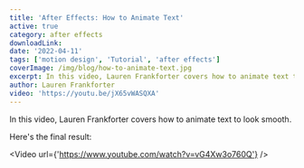 ```yaml
---
title: 'After Effects: How to Animate Text'
active: true
category: after effects
downloadLink:
date: '2022-04-11'
tags: ['motion design', 'Tutorial', 'after effects']
coverImage: /img/blog/how-to-animate-text.jpg
excerpt: In this video, Lauren Frankforter covers how to animate text to look smooth.
author: Lauren Frankforter
video: 'https://youtu.be/jX65vWASQXA'
---
```


In this video, Lauren Frankforter covers how to animate text to look smooth.

Here's the final result:

<Video url={'https://www.youtube.com/watch?v=vG4Xw3o760Q'} />
